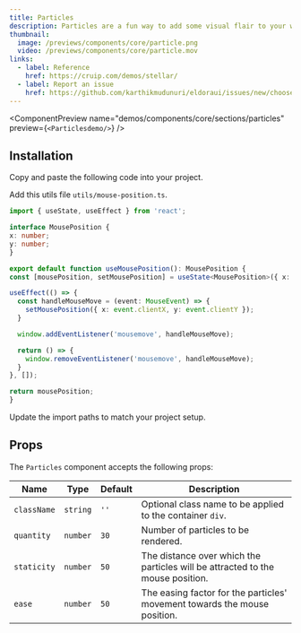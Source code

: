 ```yaml
---
title: Particles
description: Particles are a fun way to add some visual flair to your website. They can be used to create a sense of depth, movement, and interactivity.
thumbnail:
  image: /previews/components/core/particle.png
  video: /previews/components/core/particle.mov
links:
  - label: Reference
    href: https://cruip.com/demos/stellar/
  - label: Report an issue
    href: https://github.com/karthikmudunuri/eldoraui/issues/new/choose
---
```


<ComponentPreview
  name="demos/components/core/sections/particles"
  preview={`<Particlesdemo/>`}
/>

## Installation

<Steps>
  

  <Step>Copy and paste the following code into your project.</Step>
  <ComponentSource name="components/core/default/particles" />


  <Step>Add this utils file `utils/mouse-position.ts`.</Step>
  ```ts
  import { useState, useEffect } from 'react';

interface MousePosition {
  x: number;
  y: number;
}

export default function useMousePosition(): MousePosition {
  const [mousePosition, setMousePosition] = useState<MousePosition>({ x: 0, y: 0 });

  useEffect(() => {
    const handleMouseMove = (event: MouseEvent) => {
      setMousePosition({ x: event.clientX, y: event.clientY });
    }

    window.addEventListener('mousemove', handleMouseMove);

    return () => {
      window.removeEventListener('mousemove', handleMouseMove);
    }
  }, []);

  return mousePosition;
}
```


  <Step>Update the import paths to match your project setup.</Step>
</Steps>

## Props

The `Particles` component accepts the following props:

| Name       | Type     | Default | Description                                                                                  |
|------------|----------|---------|----------------------------------------------------------------------------------------------|
| `className` | `string` | `''`    | Optional class name to be applied to the container `div`.                                    |
| `quantity`  | `number` | `30`    | Number of particles to be rendered.                                                          |
| `staticity` | `number` | `50`    | The distance over which the particles will be attracted to the mouse position.               |
| `ease`      | `number` | `50`    | The easing factor for the particles' movement towards the mouse position.                     |
